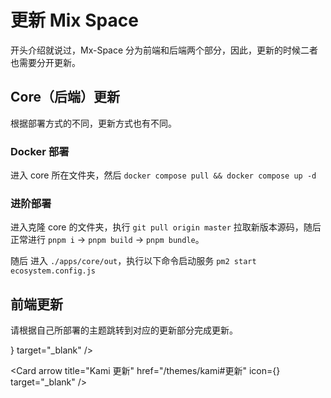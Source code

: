 # 更新 Mix Space


开头介绍就说过，Mx-Space 分为前端和后端两个部分，因此，更新的时候二者也需要分开更新。

## Core（后端）更新

根据部署方式的不同，更新方式也有不同。

### Docker 部署

进入 core 所在文件夹，然后 `docker compose pull && docker compose up -d`

### 进阶部署

进入克隆 core 的文件夹，执行 `git pull origin master` 拉取新版本源码，随后正常进行 `pnpm i` -> `pnpm build` -> `pnpm bundle`。

随后 进入 `./apps/core/out`，执行以下命令启动服务 `pm2 start ecosystem.config.js`

## 前端更新

请根据自己所部署的主题跳转到对应的更新部分完成更新。

<Cards num={3}>
<Card arrow title="Shiro 更新" href="/themes/shiro#更新" icon={<UilFileAlt />} target="_blank" />

<Card arrow title="Kami 更新" href="/themes/kami#更新" icon={<UilFileAlt />} target="_blank" />
</Cards>
